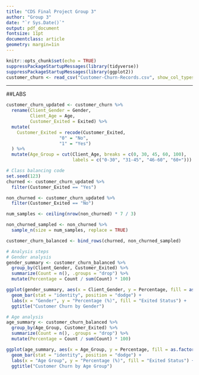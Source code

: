 ---
title: "CDS Final Project Group 3"
author: "Group 3"
date: "`r Sys.Date()`"
output: pdf_document
fontsize: 11pt
documentclass: article
geometry: margin=1in
---


```{r setup, include = FALSE}
knitr::opts_chunk$set(echo = TRUE)
suppressPackageStartupMessages(library(tidyverse))
suppressPackageStartupMessages(library(ggplot2))
customer_churn <- read_csv("Customer-Churn-Records.csv", show_col_types = FALSE)
```

***

##LABS
```{r}
customer_churn_updated <- customer_churn %>%
  rename(Client_Gender = Gender,
         Client_Age = Age,
         Customer_Exited = Exited) %>%
  mutate(
    Customer_Exited = recode(Customer_Exited, 
                    "0" = "No",
                    "1" = "Yes")
  ) %>%
  mutate(Age_Group = cut(Client_Age, breaks = c(0, 30, 45, 60, 100), 
                         labels = c("0-30", "31-45", "46-60", "60+")))
```

```{r}
# Class balancing code
set.seed(123)
churned <- customer_churn_updated %>%
  filter(Customer_Exited == "Yes")

non_churned <- customer_churn_updated %>%
  filter(Customer_Exited == "No")

num_samples <- ceiling(nrow(non_churned) * 7 / 3)

non_churned_sampled <- non_churned %>%
  sample_n(size = num_samples, replace = TRUE)

customer_churn_balanced <- bind_rows(churned, non_churned_sampled)
```

```{r}
# Analysis steps
# Gender analysis
gender_summary <- customer_churn_balanced %>%
  group_by(Client_Gender, Customer_Exited) %>%
  summarize(Count = n(), .groups = "drop") %>%
  mutate(Percentage = Count / sum(Count) * 100)
```

```{r}
ggplot(gender_summary, aes(x = Client_Gender, y = Percentage, fill = as.factor(Customer_Exited))) +
  geom_bar(stat = "identity", position = "dodge") +
  labs(x = "Gender", y = "Percentage (%)", fill = "Exited Status") +
  ggtitle("Customer Churn by Gender")
```

```{r}
# Age analysis
age_summary <- customer_churn_balanced %>%
  group_by(Age_Group, Customer_Exited) %>%
  summarize(Count = n(), .groups = "drop") %>%
  mutate(Percentage = Count / sum(Count) * 100)
```

```{r}
ggplot(age_summary, aes(x = Age_Group, y = Percentage, fill = as.factor(Customer_Exited))) +
  geom_bar(stat = "identity", position = "dodge") +
  labs(x = "Age Group", y = "Percentage (%)", fill = "Exited Status") +
  ggtitle("Customer Churn by Age Group")
```